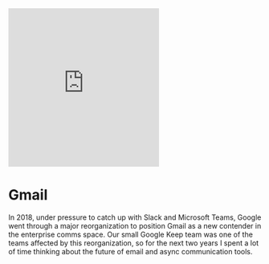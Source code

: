<iframe
  height="315"
  src="https://www.youtube.com/embed/AbuQ3rXgrfg?si=De8UrvuhJ5gO3PER"
  title="YouTube video player"
  frameBorder="0"
  allow="accelerometer; autoplay; clipboard-write; encrypted-media; gyroscope; picture-in-picture; web-share"
  referrerPolicy="strict-origin-when-cross-origin"
  allowFullScreen
  className="w-full"
></iframe>
<br />

# Gmail

<ProjectDetail title="Role" description="Lead UX Designer" />
<ProjectDetail title="Time" description="2018 ↔ 2020" />
<ProjectDetail title="Tools" description="Figma, ProtoPie" />

In 2018, under pressure to catch up with Slack and Microsoft Teams, Google went through a major reorganization to position Gmail as a new contender in the enterprise comms space. Our small Google Keep team was one of the teams affected by this reorganization, so for the next two years I spent a lot of time thinking about the future of email and async communication tools.

<TwoColumnImage
  src="/projects/gmail/sidebar.png"
  alt="Screenshot of the Gmail Sidebar with the Google Keep application open"
  title="Gmail Sidebar"
  description="I designed the Gmail Sidebar and worked closely with the Calendar and Tasks teams at Google to bring their apps into Gmail."
  side="right"
/>

<TwoColumnImage
  src="/projects/gmail/nav.png"
  alt="Screenshot of the left navigation panel in Gmail"
  title="Navigation Framework"
  description="As part of a major redesign that launched in 2022, I was in charge of designing the navigation framework for both the web and mobile Gmail apps."
/>
